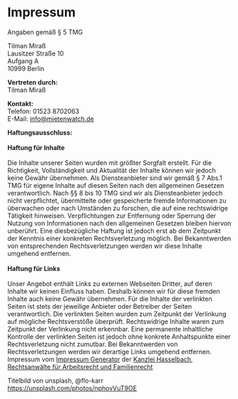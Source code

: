

<Hero title="Impressum" />

<LayoutConstraint>

<div class="impressum">
    <h1>Impressum</h1>
    <p>Angaben gemäß § 5 TMG</p>
    <p>Tilman Miraß <br /> 
        Lausitzer Straße 10<br /> 
        Aufgang A<br /> 
        10999 Berlin <br /> 
    </p>
    <p>
        <b>Vertreten durch: </b><br />
        Tilman Miraß<br />
    </p>
    <p>
        <b>Kontakt:</b><br />
        Telefon: 01523 8702063<br />
        E-Mail: <a href="mailto:info@mietenwatch.de">info@mietenwatch.de</a>
    </p>
    <p>
        <b>Haftungsausschluss: </b><br /><br />
        <b>Haftung für Inhalte</b><br /><br />
        Die Inhalte unserer Seiten wurden mit größter Sorgfalt erstellt. Für die Richtigkeit, Vollständigkeit und Aktualität der Inhalte können wir jedoch keine Gewähr übernehmen. Als Diensteanbieter sind wir gemäß § 7 Abs.1 TMG für eigene Inhalte auf diesen Seiten nach den allgemeinen Gesetzen verantwortlich. Nach §§ 8 bis 10 TMG sind wir als Diensteanbieter jedoch nicht verpflichtet, übermittelte oder gespeicherte fremde Informationen zu überwachen oder nach Umständen zu forschen, die auf eine rechtswidrige Tätigkeit hinweisen. Verpflichtungen zur Entfernung oder Sperrung der Nutzung von Informationen nach den allgemeinen Gesetzen bleiben hiervon unberührt. Eine diesbezügliche Haftung ist jedoch erst ab dem Zeitpunkt der Kenntnis einer konkreten Rechtsverletzung möglich. Bei Bekanntwerden von entsprechenden Rechtsverletzungen werden wir diese Inhalte umgehend entfernen.<br /><br /><strong>Haftung für Links</strong><br /><br />
        Unser Angebot enthält Links zu externen Webseiten Dritter, auf deren Inhalte wir keinen Einfluss haben. Deshalb können wir für diese fremden Inhalte auch keine Gewähr übernehmen. Für die Inhalte der verlinkten Seiten ist stets der jeweilige Anbieter oder Betreiber der Seiten verantwortlich. Die verlinkten Seiten wurden zum Zeitpunkt der Verlinkung auf mögliche Rechtsverstöße überprüft. Rechtswidrige Inhalte waren zum Zeitpunkt der Verlinkung nicht erkennbar. Eine permanente inhaltliche Kontrolle der verlinkten Seiten ist jedoch ohne konkrete Anhaltspunkte einer Rechtsverletzung nicht zumutbar. Bei Bekanntwerden von Rechtsverletzungen werden wir derartige Links umgehend entfernen.<br />
        Impressum vom <a href="https://www.impressum-generator.de" target="_blank">Impressum Generator</a> der <a href="https://www.kanzlei-hasselbach.de/">Kanzlei Hasselbach, Rechtsanwälte für Arbeitsrecht und Familienrecht</a>
    </p>
</div>
Titelbild von unsplash, @flo-karr <a href="https://unsplash.com/photos/nphovVuT9OE">https://unsplash.com/photos/nphovVuT9OE</a>
</LayoutConstraint>
